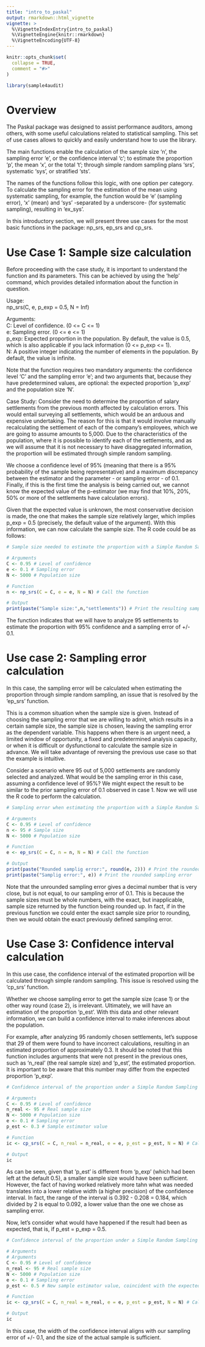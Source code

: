 ```yaml
---
title: "intro_to_paskal"
output: rmarkdown::html_vignette
vignette: >
  %\VignetteIndexEntry{intro_to_paskal}
  %\VignetteEngine{knitr::rmarkdown}
  %\VignetteEncoding{UTF-8}
---
```


```r
knitr::opts_chunk$set(
  collapse = TRUE,
  comment = "#>"
)
```


```r
library(sample4audit)
```

# Overview

The Paskal package was designed to assist performance auditors, among others, with some useful calculations related to statistical sampling. This set of use cases allows to quickly and easily understand how to use the library.

The main functions enable the calculation of the sample size 'n', the sampling error 'e', or the confidence interval 'c'; to estimate the proportion 'p', the mean 'x', or the total 't'; through simple random sampling plans 'srs', systematic 'sys', or stratified 'sts'.

The names of the functions follow this logic, with one option per category. To calculate the sampling error for the estimation of the mean using systematic sampling, for example, the function would be 'e' (sampling error), 'x' (mean) and 'sys' -separated by a underscore- (for systematic sampling), resulting in 'ex_sys'.

In this introductory section, we will present three use cases for the most basic functions in the package: np_srs, ep_srs and cp_srs.

# Use Case 1: Sample size calculation

Before proceeding with the case study, it is important to understand the function and its parameters. This can be achieved by using the 'help' command, which provides detailed information about the function in question.

Usage:<br>
np_srs(C, e, p_exp = 0.5, N = Inf)

Arguments:<br>
C: Level of confidence. (0 <= C <= 1)<br>
e: Sampling error. (0 <= e <= 1)<br>
p_exp: Expected proportion in the population. By default, the value is 0.5, which is also applicable if you lack information (0 <= p_exp <= 1).<br>
N: A positive integer indicating the number of elements in the population. By default, the value is infinite.<br>

Note that the function requires two mandatory arguments: the confidence level 'C' and the sampling error 'e'; and two arguments that, because they have predetermined values, are optional: the expected proportion 'p_exp' and the population size 'N'.

Case Study: Consider the need to determine the proportion of salary settlements from the previous month affected by calculation errors. This would entail surveying all settlements, which would be an arduous and expensive undertaking. The reason for this is that it would involve manually recalculating the settlement of each of the company's employees, which we are going to assume amounts to 5,000. Due to the characteristics of the population, where it is possible to identify each of the settlements, and as we will assume that it is not necessary to have disaggregated information, the proportion will be estimated through simple random sampling.

We choose a confidence level of 95% (meaning that there is a 95% probability of the sample being representative) and a maximum discrepancy between the estimator and the parameter - or sampling error - of 0.1. Finally, if this is the first time the analysis is being carried out, we cannot know the expected value of the p-estimator (we may find that 10%, 20%, 50% or more of the settlements have calculation errors).

Given that the expected value is unknown, the most conservative decision is made, the one that makes the sample size relatively larger, which implies p_exp = 0.5 (precisely, the default value of the argument). With this information, we can now calculate the sample size. The R code could be as follows: 

```r
# Sample size needed to estimate the proportion with a Simple Random Sampling plan

# Arguments
C <- 0.95 # Level of confidence
e <- 0.1 # Sampling error
N <- 5000 # Population size

# Function
n <- np_srs(C = C, e = e, N = N) # Call the function

# Output
print(paste("Sample size:",n,"settlements")) # Print the resulting sampling size
```

The function indicates that we will have to analyze 95 settlements to estimate the proportion with 95% confidence and a sampling error of +/- 0.1.

# Use case 2: Sampling error calculation

In this case, the sampling error will be calculated when estimating the proportion through simple random sampling, an issue that is resolved by the 'ep_srs' function.

This is a common situation when the sample size is given. Instead of choosing the sampling error that we are willing to admit, which results in a certain sample size, the sample size is chosen, leaving the sampling error as the dependent variable. This happens when there is an urgent need, a limited window of opportunity, a fixed and predetermined analysis capacity, or when it is difficult or dysfunctional to calculate the sample size in advance. We will take advantage of reversing the previous use case so that the example is intuitive. 

Consider a scenario where 95 out of 5,000 settlements are randomly selected and analyzed. What would be the sampling error in this case, assuming a confidence level of 95%? We might expect the result to be similar to the prior sampling error of 0.1 observed in case 1. Now we will use the R code to perform the calculation. <br>

```r
# Sampling error when estimating the proportion with a Simple Random Sampling plan

# Arguments
C <- 0.95 # Level of confidence
n <- 95 # Sample size
N <- 5000 # Population size

# Function
e <- ep_srs(C = C, n = n, N = N) # Call the function

# Output
print(paste("Rounded samplig error:", round(e, 2))) # Print the rounded sampling error
print(paste("Samplig error:", e)) # Print the rounded sampling error
```

Note that the unrounded sampling error gives a decimal number that is very close, but is not equal, to our sampling error of 0.1. This is because the sample sizes must be whole numbers, with the exact, but inapplicable, sample size returned by the function being rounded up. In fact, if in the previous function we could enter the exact sample size prior to rounding, then we would obtain the exact previously defined sampling error.

# Use Case 3: Confidence interval calculation

In this use case, the confidence interval of the estimated proportion will be calculated through simple random sampling. This issue is resolved using the 'cp_srs' function.

Whether we choose sampling error to get the sample size (case 1) or the other way round (case 2), is irrelevant. Ultimately, we will have an estimation of the proportion ‘p_est’. With this data and other relevant information, we can build a confidence interval to make inferences about the population.

For example, after analyzing 95 randomly chosen settlements, let’s suppose that 29 of them were found to have incorrect calculations, resulting in an estimated proportion of approximately 0.3. It should be noted that this function includes arguments that were not present in the previous ones, such as ‘n_real’ (the real sample size) and ‘p_est’, the estimated proportion. It is important to be aware that this number may differ from the expected proportion ‘p_exp’. <br>

```r
# Confidence interval of the proportion under a Simple Random Sampling framework

# Arguments
C <- 0.95 # Level of confidence
n_real <- 95 # Real sample size
N <- 5000 # Population size
e <- 0.1 # Sampling error
p_est <- 0.3 # Sample estimator value

# Function
ic <- cp_srs(C = C, n_real = n_real, e = e, p_est = p_est, N = N) # Call the function

# Output
ic
```

As can be seen, given that 'p_est' is different from 'p_exp' (which had been left at the default 0.5), a smaller sample size would have been sufficient. However, the fact of having worked relatively more tahn what was needed translates into a lower relative width (a higher precision) of the confidence interval. In fact, the range of the interval is 0.392 - 0.208 = 0.184, which divided by 2 is equal to 0.092, a lower value than the one we chose as sampling error.

Now, let's consider what would have happened if the result had been as expected, that is, if p_est = p_exp = 0.5.

```r
# Confidence interval of the proportion under a Simple Random Sampling framework (with another 'p_est')

# Arguments
# Arguments
C <- 0.95 # Level of confidence
n_real <- 95 # Real sample size
N <- 5000 # Population size
e <- 0.1 # Sampling error
p_est <- 0.5 # New sample estimator value, coincident with the expected value

# Function
ic <- cp_srs(C = C, n_real = n_real, e = e, p_est = p_est, N = N) # Call the function

# Output
ic
```

In this case, the width of the confidence interval aligns with our sampling error of +/- 0.1, and the size of the actual sample is sufficient.
